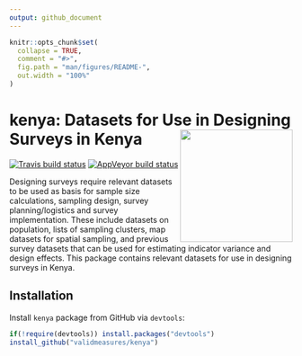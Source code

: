 ```yaml
---
output: github_document
---
```


<!-- README.md is generated from README.Rmd. Please edit that file -->

```r
knitr::opts_chunk$set(
  collapse = TRUE,
  comment = "#>",
  fig.path = "man/figures/README-",
  out.width = "100%"
)
```
# kenya: Datasets for Use in Designing Surveys in Kenya <img src="man/figures/kenya.png" width="200" align="right" />

[![Travis build status](https://travis-ci.org/validmeasures/kenya.svg?branch=master)](https://travis-ci.org/validmeasures/kenya)
[![AppVeyor build status](https://ci.appveyor.com/api/projects/status/github/validmeasures/kenya?branch=master&svg=true)](https://ci.appveyor.com/project/validmeasures/kenya)

Designing surveys require relevant datasets to be used as basis for sample size calculations, sampling design, survey planning/logistics and survey implementation. These include datasets on population, lists of sampling clusters, map datasets for spatial sampling, and previous survey datasets that can be used for estimating indicator variance and design effects. This package contains relevant datasets for use in designing surveys in Kenya.

## Installation

Install `kenya` package from GitHub via `devtools`:

```r
if(!require(devtools)) install.packages("devtools")
install_github("validmeasures/kenya")
```
